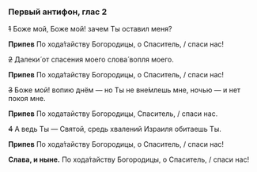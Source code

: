 ### Первый антифон, глас 2

~~1~~ Боже мой, Боже мой! зачем Ты оставил меня?

**Припев** По хода́тайству Богородицы, о Спаситель, / спаси нас!

~~2~~ Далеки́ от спасения моего слова́ вопля моего.

**Припев** По хода́тайству Богородицы, о Спаситель, / спаси нас!

~~3~~ Боже мой! вопию днём — но Ты не вне́млешь мне, ночью — и нет покоя мне.

**Припев** По ходатайству Богородицы, Спаситель, / спаси нас.

~~4~~ А ведь Ты — Святой, средь хвалений Израиля обитаешь Ты.

**Припев** По хода́тайству Богородицы, о Спаситель, / спаси нас!

**Слава, и ныне.** По хода́тайству Богородицы, о Спаситель, / спаси нас!
